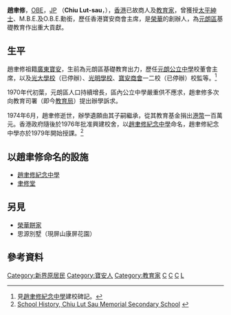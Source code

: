 '''趙聿修'''，[[OBE|OBE]]，[[太平紳士|JP]] （'''Chiu Lut-sau'''，{{bd|1905年||1974年|6月|}}），[[香港|香港]]已故商人及[[教育家|教育家]]，曾獲授[[太平紳士|太平紳士]]、M.B.E.及O.B.E.勳銜，歷任香港寶安商會主席，是[[榮華_(香港飲食集團)|榮華]]的創辦人，為[[元朗區|元朗區]]基礎教育作出重大貢獻。

==生平==
趙聿修祖籍[[廣東|廣東]][[寶安縣|寶安]]，生前為元朗區基礎教育出力，歷任[[元朗公立中學|元朗公立中學]]校董會主席，以及[[光大學校|光大學校]]（已停辦）、[[光明學校|光明學校]]、[[寶安商會|寶安商會]]一二校（已停辦）校監等。<ref>見[[趙聿修紀念中學|趙聿修紀念中學]]建校碑記。</ref>

1970年代初葉，元朗區人口持續增長，區內公立中學嚴重供不應求，趙聿修多次向教育司署（即今[[教育局_(香港)|教育局]]）提出辦學訴求。

1974年6月，趙聿修逝世，辦學遺願由其子嗣繼承，從其教育基金捐出[[港幣|港幣]]一百萬元。香港政府隨後於1976年批准興建校舍，以[[趙聿修紀念中學|趙聿修紀念中學]]命名，趙聿修紀念中學亦於1979年開始授課。<ref>[http://www2.clsmss.edu.hk/public/contents/article?ha=&wc=0&hb=&hc=&revision%5fid=2681&item%5fid=1002 School History, Chiu Lut Sau Memorial Secondary School] {{webarchive|url=https://web.archive.org/web/20100624022624/http://www2.clsmss.edu.hk/public/contents/article?ha=&wc=0&hb=&hc=&revision%5Fid=2681&item%5Fid=1002 |date=2010-06-24 }}</ref>

==以趙聿修命名的設施==
* [[趙聿修紀念中學|趙聿修紀念中學]]
* [[聿修堂|聿修堂]]

==另見==
* [[榮華餅家|榮華餅家]]
* 思源別墅（現屏山康屏花園）

==參考資料==
{{reflist}}

[[Category:新界原居民|Category:新界原居民]]
[[Category:寶安人|Category:寶安人]]
[[Category:教育家|Category:教育家]]
[[Category:太平紳士|C]]
[[Category:OBE勳銜|C]]
[[Category:香港商人|C]]
[[Category:趙姓|L]]

{{HK-bio-stub}}